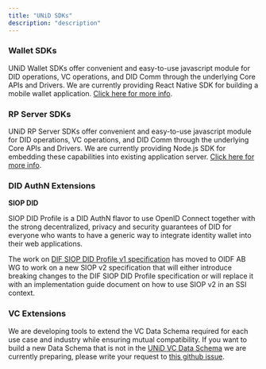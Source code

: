 ```yaml
---
title: "UNiD SDKs"
description: "description"
---
```


### Wallet SDKs
UNiD Wallet SDKs offer convenient and easy-to-use javascript module for DID operations, VC operations, and DID Comm through the underlying Core APIs and Drivers. We are currently providing React Native SDK for building a mobile wallet application. [Click here for more info](../../wallet).

### RP Server SDKs
UNiD RP Server SDKs offer convenient and easy-to-use javascript module for DID operations, VC operations, and DID Comm through the underlying Core APIs and Drivers. We are currently providing Node.js SDK for embedding these capabilities into existing application server. [Click here for more info](../../server).

### DID AuthN Extensions

**SIOP DID**

SIOP DID Profile is a DID AuthN flavor to use OpenID Connect together with the strong decentralized, privacy and security guarantees of DID for everyone who wants to have a generic way to integrate identity wallet into their web applications.

The work on [DIF SIOP DID Profile v1 specification](https://identity.foundation/did-siop/) has moved to OIDF AB WG to work on a new SIOP v2 specification that will either introduce breaking changes to the DIF SIOP DID Profile specification or will replace it with an implementation guide document on how to use SIOP v2 in an SSI context.


### VC Extensions

We are developing tools to extend the VC Data Schema required for each use case and industry while ensuring mutual compatibility. If you want to build a new Data Schema that is not in the [UNiD VC Data Schema](../schemas) we are currently preparing, please write your request to [this github issue](https://github.com/getunid/unid-docs/issues).
